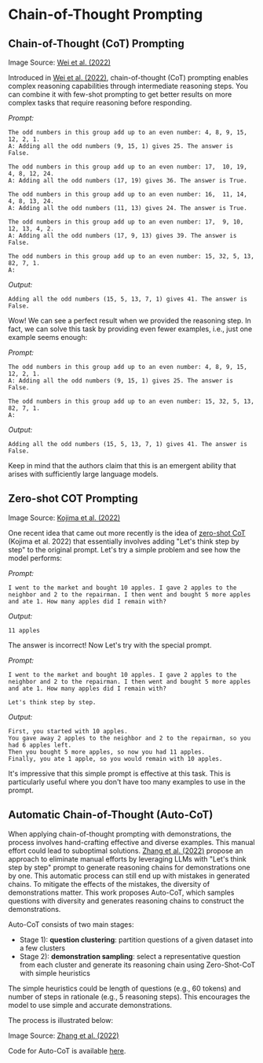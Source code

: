 # Chain-of-Thought Prompting



## Chain-of-Thought (CoT) Prompting

<Screenshot src={COT} alt="COT" />

Image Source: [Wei et al. (2022)](https://arxiv.org/abs/2201.11903)

Introduced in [Wei et al. (2022)](https://arxiv.org/abs/2201.11903), chain-of-thought (CoT) prompting enables complex reasoning capabilities through intermediate reasoning steps. You can combine it with few-shot prompting to get better results on more complex tasks that require reasoning before responding.

*Prompt:*
```
The odd numbers in this group add up to an even number: 4, 8, 9, 15, 12, 2, 1.
A: Adding all the odd numbers (9, 15, 1) gives 25. The answer is False.

The odd numbers in this group add up to an even number: 17,  10, 19, 4, 8, 12, 24.
A: Adding all the odd numbers (17, 19) gives 36. The answer is True.

The odd numbers in this group add up to an even number: 16,  11, 14, 4, 8, 13, 24.
A: Adding all the odd numbers (11, 13) gives 24. The answer is True.

The odd numbers in this group add up to an even number: 17,  9, 10, 12, 13, 4, 2.
A: Adding all the odd numbers (17, 9, 13) gives 39. The answer is False.

The odd numbers in this group add up to an even number: 15, 32, 5, 13, 82, 7, 1. 
A:
```

*Output:*
```
Adding all the odd numbers (15, 5, 13, 7, 1) gives 41. The answer is False.
```

Wow! We can see a perfect result when we provided the reasoning step. In fact, we can solve this task by providing even fewer examples, i.e., just one example seems enough:

*Prompt:*
```
The odd numbers in this group add up to an even number: 4, 8, 9, 15, 12, 2, 1.
A: Adding all the odd numbers (9, 15, 1) gives 25. The answer is False.

The odd numbers in this group add up to an even number: 15, 32, 5, 13, 82, 7, 1. 
A:
```

*Output:*
```
Adding all the odd numbers (15, 5, 13, 7, 1) gives 41. The answer is False.
```

Keep in mind that the authors claim that this is an emergent ability that arises with sufficiently large language models.

## Zero-shot COT Prompting

<Screenshot src={ZEROCOT} alt="Zero-shot COT" />

Image Source: [Kojima et al. (2022)](https://arxiv.org/abs/2205.11916)

One recent idea that came out more recently is the idea of [zero-shot CoT](https://arxiv.org/abs/2205.11916) (Kojima et al. 2022) that essentially involves adding "Let's think step by step" to the original prompt. Let's try a simple problem and see how the model performs:

*Prompt:*
```
I went to the market and bought 10 apples. I gave 2 apples to the neighbor and 2 to the repairman. I then went and bought 5 more apples and ate 1. How many apples did I remain with?
```

*Output:*
```
11 apples
```

The answer is incorrect! Now Let's try with the special prompt. 

*Prompt:*
```
I went to the market and bought 10 apples. I gave 2 apples to the neighbor and 2 to the repairman. I then went and bought 5 more apples and ate 1. How many apples did I remain with?

Let's think step by step.
```

*Output:*
```
First, you started with 10 apples.
You gave away 2 apples to the neighbor and 2 to the repairman, so you had 6 apples left.
Then you bought 5 more apples, so now you had 11 apples.
Finally, you ate 1 apple, so you would remain with 10 apples.
```

It's impressive that this simple prompt is effective at this task. This is particularly useful where you don't have too many examples to use in the prompt.



## Automatic Chain-of-Thought (Auto-CoT)

When applying chain-of-thought prompting with demonstrations, the process involves hand-crafting effective and diverse examples. This manual effort could lead to suboptimal solutions. [Zhang et al. (2022)](https://arxiv.org/abs/2210.03493) propose an approach to eliminate manual efforts by leveraging LLMs with "Let's think step by step" prompt to generate reasoning chains for demonstrations one by one. This automatic process can still end up with mistakes in generated chains. To mitigate the effects of the mistakes, the diversity of demonstrations matter. This work proposes Auto-CoT, which samples questions with diversity and generates reasoning chains to construct the demonstrations. 

Auto-CoT consists of two main stages:

- Stage 1): **question clustering**: partition questions of a given dataset into a few clusters
- Stage 2): **demonstration sampling**: select a representative question from each cluster and generate its reasoning chain using Zero-Shot-CoT with simple heuristics

The simple heuristics could be length of questions (e.g., 60 tokens) and number of steps in rationale (e.g., 5 reasoning steps). This encourages the model to use simple and accurate demonstrations.  

The process is illustrated below:

<Screenshot src={AUTOCOT} alt="AUTOCOT" />

Image Source: [Zhang et al. (2022)](https://arxiv.org/abs/2210.03493)

Code for Auto-CoT is available [here](https://github.com/amazon-science/auto-cot).
